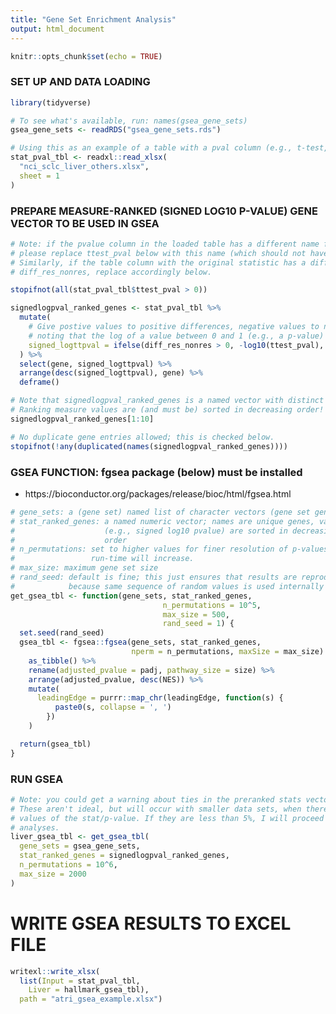---
title: "Gene Set Enrichment Analysis"
output: html_document
---

```{r setup, include=FALSE}
knitr::opts_chunk$set(echo = TRUE)
```


### SET UP AND DATA LOADING
```{r setup}
library(tidyverse)

# To see what's available, run: names(gsea_gene_sets) 
gsea_gene_sets <- readRDS("gsea_gene_sets.rds") 

# Using this as an example of a table with a pval column (e.g., t-test, etc.)
stat_pval_tbl <- readxl::read_xlsx(
  "nci_sclc_liver_others.xlsx",
  sheet = 1
)
```

### PREPARE MEASURE-RANKED (SIGNED LOG10 P-VALUE) GENE VECTOR TO BE USED IN GSEA
```{r prepare_ranked_gene_vector}
# Note: if the pvalue column in the loaded table has a different name from ttest_pval,
# please replace ttest_pval below with this name (which should not have spaces!)
# Similarly, if the table column with the original statistic has a different name from 
# diff_res_nonres, replace accordingly below.

stopifnot(all(stat_pval_tbl$ttest_pval > 0))

signedlogpval_ranked_genes <- stat_pval_tbl %>%
  mutate(
    # Give postive values to positive differences, negative values to negative differences,
    # noting that the log of a value between 0 and 1 (e.g., a p-value) will be negative
    signed_logttpval = ifelse(diff_res_nonres > 0, -log10(ttest_pval), log10(ttest_pval))
  ) %>%
  select(gene, signed_logttpval) %>%
  arrange(desc(signed_logttpval), gene) %>%
  deframe()

# Note that signedlogpval_ranked_genes is a named vector with distinct gene names.
# Ranking measure values are (and must be) sorted in decreasing order!
signedlogpval_ranked_genes[1:10]

# No duplicate gene entries allowed; this is checked below.
stopifnot(!any(duplicated(names(signedlogpval_ranked_genes)))) 
```


### GSEA FUNCTION: fgsea package (below) must be installed
+ https://bioconductor.org/packages/release/bioc/html/fgsea.html
```{r gsea_function}

# gene_sets: a (gene set) named list of character vectors (gene set genes)
# stat_ranked_genes: a named numeric vector; names are unique genes, values 
#                    (e.g., signed log10 pvalue) are sorted in decreasing 
#                    order
# n_permutations: set to higher values for finer resolution of p-values, though
#                 run-time will increase.
# max_size: maximum gene set size
# rand_seed: default is fine; this just ensures that results are reproducible
#            because same sequence of random values is used internally within algorithm
get_gsea_tbl <- function(gene_sets, stat_ranked_genes, 
                                  n_permutations = 10^5,
                                  max_size = 500,
                                  rand_seed = 1) {
  set.seed(rand_seed)
  gsea_tbl <- fgsea::fgsea(gene_sets, stat_ranked_genes,
                           nperm = n_permutations, maxSize = max_size) %>%
    as_tibble() %>%
    rename(adjusted_pvalue = padj, pathway_size = size) %>%
    arrange(adjusted_pvalue, desc(NES)) %>%
    mutate(
      leadingEdge = purrr::map_chr(leadingEdge, function(s) {
          paste0(s, collapse = ', ')
        })
    )

  return(gsea_tbl)
}
```


### RUN GSEA
```{r run_gsea}

# Note: you could get a warning about ties in the preranked stats vector.
# These aren't ideal, but will occur with smaller data sets, when there are duplicate
# values of the stat/p-value. If they are less than 5%, I will proceed with exploratory
# analyses.
liver_gsea_tbl <- get_gsea_tbl(
  gene_sets = gsea_gene_sets,
  stat_ranked_genes = signedlogpval_ranked_genes,
  n_permutations = 10^6, 
  max_size = 2000
)
```


# WRITE GSEA RESULTS TO EXCEL FILE
```{r write_gsea_tables}
writexl::write_xlsx(
  list(Input = stat_pval_tbl,
    Liver = hallmark_gsea_tbl), 
  path = "atri_gsea_example.xlsx")
```

